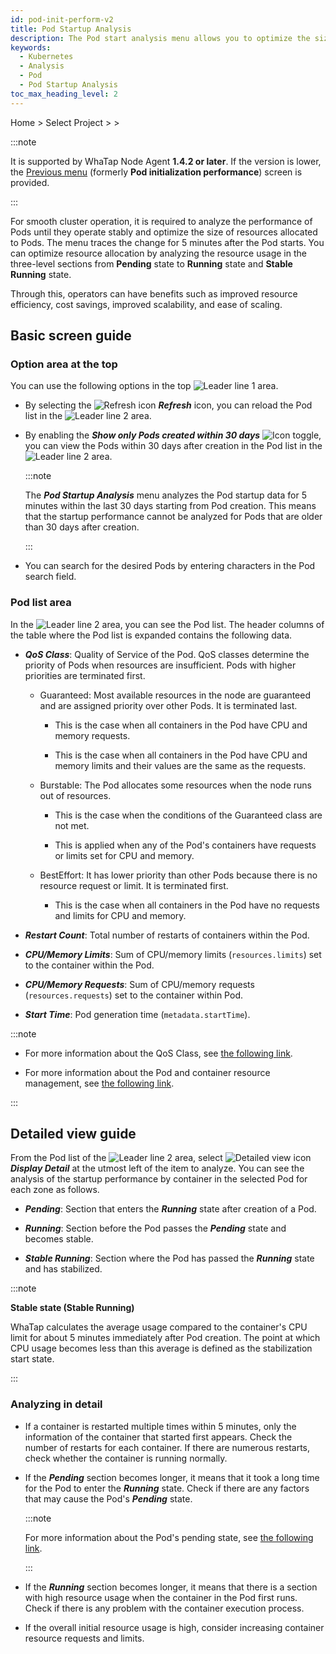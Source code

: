 ```yaml
---
id: pod-init-perform-v2
title: Pod Startup Analysis
description: The Pod start analysis menu allows you to optimize the size of resources allocated to Pods and operate the cluster stably.
keywords:
  - Kubernetes
  - Analysis
  - Pod
  - Pod Startup Analysis
toc_max_heading_level: 2
---
```


Home > Select Project > <Cmdname sid="side_analysis" className="uitext" /> > <Cmdname sid="side_podInitPerf" className="uitext" /> 

:::note

It is supported by WhaTap Node Agent **1.4.2 or later**. If the version is lower, the [Previous menu](pod-init-perform) (formerly **Pod initialization performance**) screen is provided. 

:::

For smooth cluster operation, it is required to analyze the performance of Pods until they operate stably and optimize the size of resources allocated to Pods. The <Cmdname sid="side_podInitPerf" className="uitext" /> menu traces the change for 5 minutes after the Pod starts. You can optimize resource allocation by analyzing the resource usage in the three-level sections from **Pending** state to **Running** state and **Stable Running** state. 

Through this, operators can have benefits such as improved resource efficiency, cost savings, improved scalability, and ease of scaling. 

## Basic screen guide

<ImgLang img='k8s-pod-startup-analysis.png' desc='Pod Startup Analysis' />

### Option area at the top

You can use the following options in the top ![Leader line 1](/img/number-01.png) area. 

- By selecting the ![Refresh icon](/img/ico-refresh.svg) **_Refresh_** icon, you can reload the Pod list in the ![Leader line 2](/img/number-02.png) area. 

- By enabling the **_Show only Pods created within 30 days_** ![Icon](/img/ic-toggle-off.svg) toggle, you can view the Pods within 30 days after creation in the Pod list in the ![Leader line 2](/img/number-02.png) area.

  :::note 

  The **_Pod Startup Analysis_** menu analyzes the Pod startup data for 5 minutes within the last 30 days starting from Pod creation. This means that the startup performance cannot be analyzed for Pods that are older than 30 days after creation. 

  :::

- You can search for the desired Pods by entering characters in the Pod search field.

### Pod list area

In the ![Leader line 2](/img/number-02.png) area, you can see the Pod list. The header columns of the table where the Pod list is expanded contains the following data.

- **_QoS Class_**: Quality of Service of the Pod. QoS classes determine the priority of Pods when resources are insufficient. Pods with higher priorities are terminated first.

  - Guaranteed: Most available resources in the node are guaranteed and are assigned priority over other Pods. It is terminated last.

    - This is the case when all containers in the Pod have CPU and memory requests.

    - This is the case when all containers in the Pod have CPU and memory limits and their values are the same as the requests.

  - Burstable: The Pod allocates some resources when the node runs out of resources.

    - This is the case when the conditions of the Guaranteed class are not met.

    - This is applied when any of the Pod's containers have requests or limits set for CPU and memory.

  - BestEffort: It has lower priority than other Pods because there is no resource request or limit. It is terminated first.

    - This is the case when all containers in the Pod have no requests and limits for CPU and memory.

- **_Restart Count_**: Total number of restarts of containers within the Pod.

- **_CPU/Memory Limits_**: Sum of CPU/memory limits (`resources.limits`) set to the container within the Pod.

- **_CPU/Memory Requests_**: Sum of CPU/memory requests (`resources.requests`) set to the container within Pod.

- **_Start Time_**: Pod generation time (`metadata.startTime`).

:::note

- For more information about the QoS Class, see [the following link](https://kubernetes.io/docs/tasks/configure-pod-container/quality-service-pod/).

- For more information about the Pod and container resource management, see [the following link](https://kubernetes.io/docs/concepts/configuration/manage-resources-containers/).

:::

## Detailed view guide

From the Pod list of the ![Leader line 2](/img/number-02.png) area, select ![Detailed view icon](/img/ico-detail-view.svg) **_Display Detail_** at the utmost left of the item to analyze. You can see the analysis of the startup performance by container in the selected Pod for each zone as follows.

<ImgLang img='k8s-pod-startup-analysis-details.png' desc='Pod Startup Analysis' />

- **_Pending_**: Section that enters the **_Running_** state after creation of a Pod.

- **_Running_**: Section before the Pod passes the **_Pending_** state and becomes stable.

- **_Stable Running_**: Section where the Pod has passed the **_Running_** state and has stabilized.

:::note

**Stable state (Stable Running)**

WhaTap calculates the average usage compared to the container's CPU limit for about 5 minutes immediately after Pod creation. The point at which CPU usage becomes less than this average is defined as the stabilization start state.

:::

### Analyzing in detail

- If a container is restarted multiple times within 5 minutes, only the information of the container that started first appears. Check the number of restarts for each container. If there are numerous restarts, check whether the container is running normally.

  <ImgLang img='k8s-pod-startup-analysis-details-restart-count.png' desc='Container restart count' />

- If the **_Pending_** section becomes longer, it means that it took a long time for the Pod to enter the **_Running_** state. Check if there are any factors that may cause the Pod's **_Pending_** state. 

  :::note

  For more information about the Pod's pending state, see [the following link](https://kubernetes.io/docs/tasks/debug/debug-application/debug-pods/).

  :::

- If the **_Running_** section becomes longer, it means that there is a section with high resource usage when the container in the Pod first runs. Check if there is any problem with the container execution process.

- If the overall initial resource usage is high, consider increasing container resource requests and limits.
